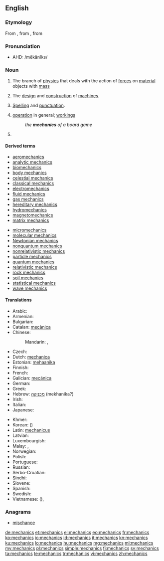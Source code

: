 {{wikipedia}}
==English==

===Etymology===
From {{etyl|la|en}} {{term|mechanicus|lang=la}}, from {{etyl|grc|en}} {{term|μηχανικός|tr=mēkhanikos|lang=grc|sc=polytonic}}, from {{term|μηχανή||machine, tool|tr=mēkhanē|lang=grc|sc=polytonic}}

===Pronunciation===
* AHD: /mĕkănĭks/

===Noun===
{{en-noun|-}}

# {{physics}} The branch of [[physics]] that deals with the action of [[force]]s on [[material]] objects with [[mass]]
# The [[design]] and [[construction]] of [[machine]]s.
# {{context|writing}} [[spelling|Spelling]] and [[punctuation]].
# [[operation]] in general; [[workings]]
#: ''the '''mechanics''' of a board game''
# {{plural of|mechanic}}

====Derived terms====
{{rel-top|Derived terms}}
* [[aeromechanics]]
* [[analytic mechanics]]
* [[biomechanics]]
* [[body mechanics]]
* [[celestial mechanics]]
* [[classical mechanics]]
* [[electromechanics]]
* [[fluid mechanics]]
* [[gas mechanics]]
* [[hereditary mechanics]]
* [[hydromechanics]]
* [[magnetomechanics]]
* [[matrix mechanics]]
{{rel-mid}}
* [[micromechanics]]
* [[molecular mechanics]]
* [[Newtonian mechanics]]
* [[nonquantum mechanics]]
* [[nonrelativistic mechanics]]
* [[particle mechanics]]
* [[quantum mechanics]]
* [[relativistic mechanics]]
* [[rock mechanics]]
* [[soil mechanics]]
* [[statistical mechanics]]
* [[wave mechanics]]
{{rel-bottom}}

====Translations====
{{trans-top|a branch of physics}}
* Arabic: {{t-|ar|ميكانيكا|f|tr=mikānikā|sc=Arab}}
* Armenian: {{t|hy|մեխանիկա|tr=mexanika|sc=Armn}}
* Bulgarian: {{t+|bg|механика|f|tr=mehánika|sc=Cyrl}}
* Catalan: [[mecànica]] {{f}}
* Chinese:
*: Mandarin: {{t|cmn|力學|sc=Hani}}, {{t|cmn|力学|tr=lìxué|sc=Hani}}
* Czech: {{t-|cs|mechanika|f}}
* Dutch: [[mechanica]]
* Estonian: [[mehaanika]]
* Finnish: {{t+|fi|mekaniikka}}
* French: {{t+|fr|mécanique|f}}
* Galician: [[mecánica]]
* German: {{t+|de|Mechanik|f}}
* Greek: {{t+|el|μηχανική|f|tr=mikhanikí}}
* Hebrew: [[מכניקה]] (mekhanika?)
* Irish: {{t-|ga|meicnic|f}}
* Italian: {{t+|it|meccanica|f}}
* Japanese: {{t-|ja|力学|tr=りきがく, rikigaku|sc=Jpan}}
{{trans-mid}}
* Khmer: {{t-|km|យន្តវិទ្យា|tr=yon vi tyea|sc=Khmr}}
* Korean: {{t+|ko|역학|tr=yeok-hak|sc=Kore}} ({{t+|ko|力學|sc=Kore}})
* Latin: [[mechanicus]]
* Latvian: {{t-|lv|mehānika|f}}
* Luxembourgish: {{t-|lb|Mechanik|f}}
* Malay: {{t-|ms|kaji daya}}, {{t-|ms|mekanik}}
* Norwegian: {{t-|no|mekanikk}}
* Polish: {{t+|pl|mechanika|f}}
* Portuguese: {{t+|pt|mecânica|f}}
* Russian: {{t+|ru|механика|f|sc=Cyrl|tr=mexánika|alt=меха́ника}}
* Serbo-Croatian: {{t-|sh|mehanika|f}}
* Sindhi: {{t+|sd|ميڪانيات|f|sc=Arab}}
* Slovene: {{t+|sl|mehanika|f}}
* Spanish: {{t+|es|mecánica|f}}
* Swedish: {{t+|sv|mekanik|c}}
* Vietnamese: {{t-|vi|lực học}} ({{t-|vi|力學}}), {{t-|vi|cơ học}}
{{trans-bottom}}

===Anagrams===
* [[mischance#English|mischance]]

[[de:mechanics]]
[[et:mechanics]]
[[el:mechanics]]
[[eo:mechanics]]
[[fr:mechanics]]
[[ko:mechanics]]
[[io:mechanics]]
[[id:mechanics]]
[[it:mechanics]]
[[kn:mechanics]]
[[ku:mechanics]]
[[lo:mechanics]]
[[hu:mechanics]]
[[mg:mechanics]]
[[ml:mechanics]]
[[my:mechanics]]
[[pl:mechanics]]
[[simple:mechanics]]
[[fi:mechanics]]
[[sv:mechanics]]
[[ta:mechanics]]
[[te:mechanics]]
[[tr:mechanics]]
[[vi:mechanics]]
[[zh:mechanics]]